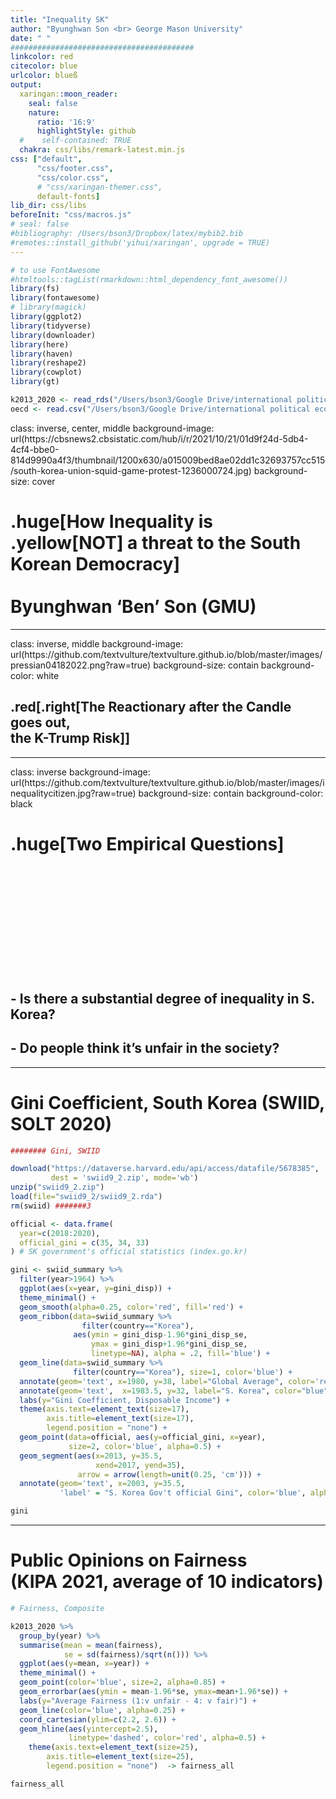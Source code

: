 ```yaml
---
title: "Inequality SK"
author: "Byunghwan Son <br> George Mason University"
date: " "
#########################################
linkcolor: red
citecolor: blue
urlcolor: blueß
output: 
  xaringan::moon_reader:
    seal: false
    nature:
      ratio: '16:9'
      highlightStyle: github
  #    self-contained: TRUE
  chakra: css/libs/remark-latest.min.js
css: ["default", 
      "css/footer.css", 
      "css/color.css", 
      # "css/xaringan-themer.css",
      default-fonts]
lib_dir: css/libs
beforeInit: "css/macros.js"
# seal: false  
#bibliography: /Users/bson3/Dropbox/latex/mybib2.bib
#remotes::install_github('yihui/xaringan', upgrade = TRUE)
---
```


```r
# to use FontAwesome
#htmltools::tagList(rmarkdown::html_dependency_font_awesome())
library(fs)
library(fontawesome)
# library(magick)  
library(ggplot2)
library(tidyverse)
library(downloader)
library(here)
library(haven)
library(reshape2)
library(cowplot)
library(gt)

k2013_2020 <- read_rds("/Users/bson3/Google Drive/international political economy/Brookings/inequality project/k2013_2020.rds")
oecd <- read.csv("/Users/bson3/Google Drive/international political economy/Brookings/inequality project/OECD_HPI_2022-05-02.csv")
```

class: inverse, center, middle
background-image: url(https://cbsnews2.cbsistatic.com/hub/i/r/2021/10/21/01d9f24d-5db4-4cf4-bbe0-814d9990a4f3/thumbnail/1200x630/a015009bed8ae02dd1c32693757cc515/south-korea-union-squid-game-protest-1236000724.jpg)
background-size: cover

# .huge[**How Inequality is .yellow[NOT] a threat to the South Korean Democracy**]  <br><br> Byunghwan 'Ben' Son (GMU)

---

class: inverse, middle
background-image: url(https://github.com/textvulture/textvulture.github.io/blob/master/images/pressian04182022.png?raw=true)
background-size: contain
background-color: white
 
## .red[.right[The Reactionary after the Candle goes out, <br> the K-Trump Risk]]

---

class: inverse
background-image: url(https://github.com/textvulture/textvulture.github.io/blob/master/images/inequalitycitizen.jpg?raw=true)
background-size: contain
background-color: black

# .huge[Two Empirical Questions]

<br>
<br>
<br>
<br>
<br>
<br>
<br>
<br>
<br>
<br>

## - Is there a substantial degree of inequality in S. Korea?

## - Do people think it's unfair in the society?

---

# Gini Coefficient, South Korea (SWIID, SOLT 2020)

```r
######## Gini, SWIID

download("https://dataverse.harvard.edu/api/access/datafile/5678385", 
         dest = 'swiid9_2.zip', mode='wb')
unzip("swiid9_2.zip")
load(file="swiid9_2/swiid9_2.rda")
rm(swiid) #######3

official <- data.frame(
  year=c(2018:2020),
  official_gini = c(35, 34, 33)
) # SK government's official statistics (index.go.kr)
```

```r
gini <- swiid_summary %>% 
  filter(year>1964) %>%
  ggplot(aes(x=year, y=gini_disp)) +
  theme_minimal() +
  geom_smooth(alpha=0.25, color='red', fill='red') +
  geom_ribbon(data=swiid_summary %>%
                filter(country=="Korea"),
              aes(ymin = gini_disp-1.96*gini_disp_se,
                  ymax = gini_disp+1.96*gini_disp_se, 
                  linetype=NA), alpha = .2, fill='blue') +
  geom_line(data=swiid_summary %>%
              filter(country=="Korea"), size=1, color='blue') +
  annotate(geom='text', x=1980, y=38, label="Global Average", color='red') +
  annotate(geom='text',  x=1983.5, y=32, label="S. Korea", color="blue") +
  labs(y="Gini Coefficient, Disposable Income") +
  theme(axis.text=element_text(size=17),
        axis.title=element_text(size=17),
        legend.position = "none") +
  geom_point(data=official, aes(y=official_gini, x=year), 
             size=2, color='blue', alpha=0.5) +
  geom_segment(aes(x=2013, y=35.5,
                   xend=2017, yend=35),
               arrow = arrow(length=unit(0.25, 'cm'))) +
  annotate(geom='text', x=2003, y=35.5, 
           'label' = "S. Korea Gov't official Gini", color='blue', alpha=0.75)

gini

```

---

# Public Opinions on Fairness <br> (KIPA 2021, average of 10 indicators)

```r

# Fairness, Composite 

k2013_2020 %>%
  group_by(year) %>%
  summarise(mean = mean(fairness),
            se = sd(fairness)/sqrt(n())) %>%
  ggplot(aes(y=mean, x=year)) +
  theme_minimal() +
  geom_point(color='blue', size=2, alpha=0.85) +
  geom_errorbar(aes(ymin = mean-1.96*se, ymax=mean+1.96*se)) +
  labs(y="Average Fairness (1:v unfair - 4: v fair)") +
  geom_line(color='blue', alpha=0.25) +
  coord_cartesian(ylim=c(2.2, 2.6)) +
  geom_hline(aes(yintercept=2.5),
             linetype='dashed', color='red', alpha=0.5) + 
    theme(axis.text=element_text(size=25),
        axis.title=element_text(size=25),
        legend.position = "none")  -> fairness_all

fairness_all

```

